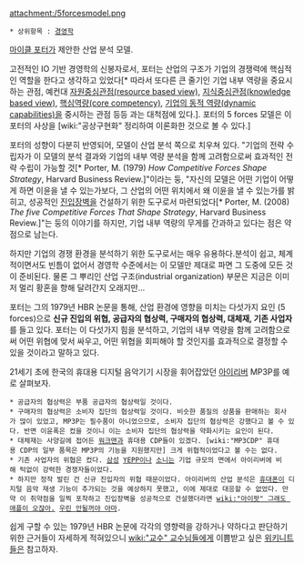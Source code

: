 attachment:/5forcesmodel.png

 * 상위항목 : [[경영학]]

[[마이클 포터]]가 제안한 산업 분석 모델.

고전적인 IO 기반 경영학의 신봉자로서, 포터는 산업의 구조가 기업의 경쟁력에 핵심적인 역할을 한다고 생각하고 있었다[* 따라서 또다른 큰 줄기인 기업 내부 역량을 중요시하는 관점, 예컨대 [[자원중심관점(resource based view)]], [[지식중심관점(knowledge based view)]], [[핵심역량(core competency)]], [[기업의 동적 역량(dynamic capabilities)]]을 중시하는 관점 등등 과는 대척점에 있다.]. 포터의 5 forces 모델은 이 포터의 사상을 [wiki:"공상구현화" 정리하여 이론화한 것으로 볼 수 있다.]

포터의 성향이 다분히 반영되어, 모델이 산업 분석 쪽으로 치우쳐 있다. "기업의 전략 수립자가 이 모델의 분석 결과와 기업의 내부 역량 분석을 함께 고려함으로써 효과적인 전략 수립이 가능할 것[* Porter, M. (1979) ''How Competitive Forces Shape Strategy'', Harvard Business Review.]"이라는 둥, "자신의 모델은 어떤 기업이 어떻게 하면 이윤을 낼 수 있는가보다, 그 산업의 어떤 위치에서 왜 이윤을 낼 수 있는가를 밝히고, 성공적인 [[진입장벽]]을 건설하기 위한 도구로서 마련되었다[* Porter, M. (2008) ''The five Competitive Forces That Shape Strategy'', Harvard Business Review.]"는 둥의 이야기를 하지만, 기업 내부 역량의 무게를 간과하고 있다는 점은 약점으로 남는다. 

하지만 기업의 경쟁 환경을 분석하기 위한 도구로서는 매우 유용하다.분석이 쉽고, 체계적이면서도 빈틈이 없어서 경영학 수준에서는 이 모델만 제대로 파면 그 도중에 모든 것이 준비된다. 물론 그 뿌리인 산업 구조(industrial organization) 부문은 지금은 이미 저 멀리 황혼을 향해 달려간지 오래지만...

포터는 그의 1979년 HBR 논문을 통해, 산업 환경에 영향을 미치는 다섯가지 요인 (5 forces)으로 '''신규 진입의 위협, 공급자의 협상력, 구매자의 협상력, 대체재, 기존 사업자'''를 들고 있다. 포터는 이 다섯가지 힘을 분석하고, 기업의 내부 역량을 함께 고려함으로써 어떤 위협에 맞서 싸우고, 어떤 위협을 회피해야 할 것인지를 효과적으로 결정할 수 있을 것이라고 말하고 있다.

21세기 초에 한국의 휴대용 디지털 음악기기 시장을 휘어잡았던 [[아이리버]] MP3P를 예로 살펴보자.
 * 공급자의 협상력은 부품 공급자의 협상력일 것이다.
 * 구매자의 협상력은 소비자 집단의 협상력일 것이다. 비슷한 품질의 상품을 판매하는 회사가 많이 있었고, MP3P는 필수품이 아니었으므로, 소비자 집단의 협상력은 강했다고 볼 수 있다. 반면 이윤폭은 컸을 것이니 이는 소비자 집단의 협상력을 약화시키는 요인이 된다.
 * 대체재는 사양길에 접어든 [[워크맨]]과 휴대용 CDP들이 있겠다. [wiki:"MP3CDP" 휴대용 CDP의 일부 품목은 MP3P의 기능을 지원했지만] 크게 위협적이었다고 볼 수는 없다.
 * 기존 사업자의 위협은 컸다. [[삼성]] [[YEPP]]이나 [[소니]]는 기업 규모의 면에서 아이리버에 비해 턱없이 강력한 경쟁자들이었다.
 * 하지만 정작 발린 건 신규 진입자의 위협 때문이었다. 아이리버의 산업 분석은 [[휴대폰]]이 디지털 음악 재생 기능이 추가되는 것을 예상하지 못했고, 이에 제대로 대응할 수 없었다. 만약 이 취약점을 일찍 포착하고 진입장벽을 성공적으로 건설했더라면 [[wiki:"아이팟" 그래도 애플이 오잖아.]] [[우린 안될꺼야 아마]].

쉽게 구할 수 있는 1979년 HBR 논문에 각각의 영향력을 강하거나 약하다고 판단하기 위한 근거들이 자세하게 적혀있으니 [[wiki:"교수" 교수님]]들에게 이쁨받고 싶은 [[위키니트]]들은 참고하자.
